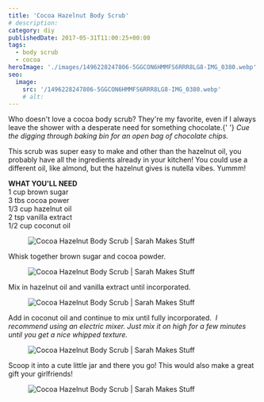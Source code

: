 ```yaml
---
title: 'Cocoa Hazelnut Body Scrub'
# description:
category: diy
publishedDate: 2017-05-31T11:00:25+00:00
tags:
  - body scrub
  - cocoa
heroImage: './images/1496228247806-5GGCON6HMMFS6RRR8LG8-IMG_0380.webp'
seo:
  image:
    src: '/1496228247806-5GGCON6HMMFS6RRR8LG8-IMG_0380.webp'
    # alt:
---
```



<div class="sqs-html-content">
	<p>
		Who doesn't love a cocoa body scrub? They're my favorite, even if I always
		leave the shower with a desperate need for something chocolate.{' '}
		<em>
			Cue the digging through baking bin for an open bag of chocolate chips. 
		</em>
	</p>
	<p>
		This scrub was super easy to make and other than the hazelnut oil, you
		probably have all the ingredients already in your kitchen! You could use a
		different oil, like almond, but the hazelnut gives is nutella vibes. Yummm!
	</p>
	<p>
		<strong>WHAT YOU'LL NEED</strong>
		<br />1 cup brown sugar
		<br />3 tbs cocoa power
		<br />
		1/3 cup hazelnut oil
		<br />2 tsp vanilla extract
		<br />
		1/2 cup coconut oil
	</p>
</div>
<div
	class="image-block-outer-wrapper layout-caption-below design-layout-inline"
	data-test="image-block-inline-outer-wrapper"
>
	<figure class="sqs-block-image-figure intrinsic">
		<div
			class="image-block-wrapper"
			data-animation-role="image"
			data-animation-override=""
		>
			<div class="sqs-image-shape-container-element has-aspect-ratio">
				<Image
					src={ContentImage1}
					alt="Cocoa Hazelnut Body Scrub | Sarah Makes Stuff"
				></Image>
			</div>
		</div>
	</figure>
</div>
<div class="sqs-html-content">
	<p>Whisk together brown sugar and cocoa powder.</p>
</div>
<div
	class="image-block-outer-wrapper layout-caption-below design-layout-inline"
	data-test="image-block-inline-outer-wrapper"
>
	<figure class="sqs-block-image-figure intrinsic">
		<div
			class="image-block-wrapper"
			data-animation-role="image"
			data-animation-override=""
		>
			<div class="sqs-image-shape-container-element has-aspect-ratio">
				<Image
					src={ContentImage2}
					alt="Cocoa Hazelnut Body Scrub | Sarah Makes Stuff"
				></Image>
			</div>
		</div>
	</figure>
</div>
<div class="sqs-html-content">
	<p>Mix in hazelnut oil and vanilla extract until incorporated.</p>
</div>
<div
	class="image-block-outer-wrapper layout-caption-below design-layout-inline"
	data-test="image-block-inline-outer-wrapper"
>
	<figure class="sqs-block-image-figure intrinsic">
		<div
			class="image-block-wrapper"
			data-animation-role="image"
			data-animation-override=""
		>
			<div class="sqs-image-shape-container-element has-aspect-ratio">
				<Image
					src={ContentImage3}
					alt="Cocoa Hazelnut Body Scrub | Sarah Makes Stuff"
				></Image>
			</div>
		</div>
	</figure>
</div>
<div class="sqs-html-content">
	<p>
		Add in coconut oil and continue to mix until fully incorporated. 
		<em>
			I recommend using an electric mixer. Just mix it on high for a few minutes
			until you get a nice whipped texture. 
		</em>
	</p>
</div>
<div
	class="image-block-outer-wrapper layout-caption-below design-layout-inline"
	data-test="image-block-inline-outer-wrapper"
>
	<figure class="sqs-block-image-figure intrinsic">
		<div
			class="image-block-wrapper"
			data-animation-role="image"
			data-animation-override=""
		>
			<div class="sqs-image-shape-container-element has-aspect-ratio">
				<Image
					src={ContentImage4}
					alt="Cocoa Hazelnut Body Scrub | Sarah Makes Stuff"
				></Image>
			</div>
		</div>
	</figure>
</div>
<div class="sqs-html-content">
	<p>
		Scoop it into a cute little jar and there you go! This would also make a
		great gift your girlfriends!
	</p>
</div>
<div
	class="image-block-outer-wrapper layout-caption-below design-layout-inline"
	data-test="image-block-inline-outer-wrapper"
>
	<figure class="sqs-block-image-figure intrinsic">
		<div
			class="image-block-wrapper"
			data-animation-role="image"
			data-animation-override=""
		>
			<div class="sqs-image-shape-container-element has-aspect-ratio">
				<Image
					src={ContentImage5}
					alt="Cocoa Hazelnut Body Scrub | Sarah Makes Stuff"
				></Image>
			</div>
		</div>
	</figure>
</div>
